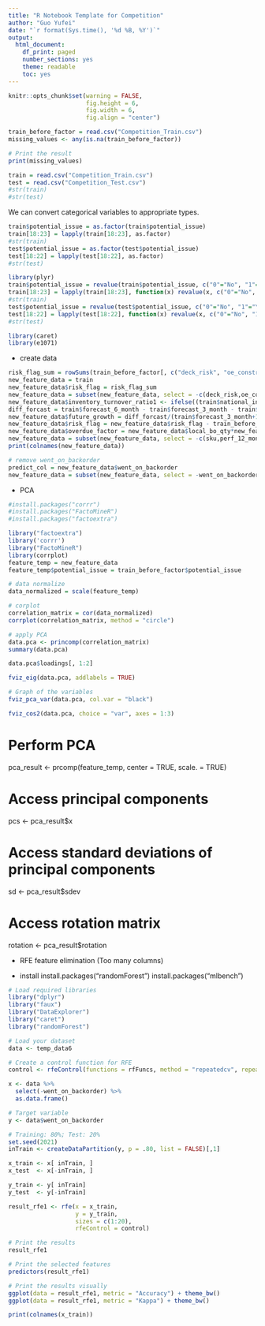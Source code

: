 ```yaml
---
title: "R Notebook Template for Competition"
author: "Guo Yufei"
date: "`r format(Sys.time(), '%d %B, %Y')`"
output:
  html_document:
    df_print: paged
    number_sections: yes
    theme: readable
    toc: yes
---
```


```r
knitr::opts_chunk$set(warning = FALSE, 
                      fig.height = 6,
                      fig.width = 6,
                      fig.align = "center")
```


```r
train_before_factor = read.csv("Competition_Train.csv")
missing_values <- any(is.na(train_before_factor))

# Print the result
print(missing_values)
```

```r
train = read.csv("Competition_Train.csv")
test = read.csv("Competition_Test.csv")
#str(train)
#str(test)
```


We can convert categorical variables to appropriate types.
```r
train$potential_issue = as.factor(train$potential_issue)
train[18:23] = lapply(train[18:23], as.factor)
#str(train)
test$potential_issue = as.factor(test$potential_issue)
test[18:22] = lapply(test[18:22], as.factor)
#str(test)

```


```r
library(plyr)
train$potential_issue = revalue(train$potential_issue, c("0"="No", "1"="Yes"))
train[18:23] = lapply(train[18:23], function(x) revalue(x, c("0"="No", "1"="Yes")))
#str(train)
test$potential_issue = revalue(test$potential_issue, c("0"="No", "1"="Yes"))
test[18:22] = lapply(test[18:22], function(x) revalue(x, c("0"="No", "1"="Yes")))
#str(test)
```


```r
library(caret)
library(e1071)
```

- create data

```r
risk_flag_sum = rowSums(train_before_factor[, c("deck_risk", "oe_constraint", "ppap_risk", "stop_auto_buy")])
new_feature_data = train
new_feature_data$risk_flag = risk_flag_sum
new_feature_data = subset(new_feature_data, select = -c(deck_risk,oe_constraint,ppap_risk,stop_auto_buy,rev_stop))
new_feature_data$inventory_turnover_ratio1 <- ifelse((train$national_inv + train$in_transit_qty) == 0, 0, train$sales_1_month / ((train$national_inv + train$in_transit_qty) / 2))
diff_forcast = train$forecast_6_month - train$forecast_3_month - train$forecast_3_month
new_feature_data$future_growth = diff_forcast/(train$forecast_3_month+1)
new_feature_data$risk_flag = new_feature_data$risk_flag - train_before_factor$deck_risk
new_feature_data$overdue_factor = new_feature_data$local_bo_qty*new_feature_data$pieces_past_due
new_feature_data = subset(new_feature_data, select = -c(sku,perf_12_month_avg,perf_6_month_avg,lead_time,sales_1_month,min_bank,forecast_6_month,forecast_9_month))
print(colnames(new_feature_data))
```

```r
# remove went_on_backorder
predict_col = new_feature_data$went_on_backorder
new_feature_data = subset(new_feature_data, select = -went_on_backorder)
```

- PCA

```r
#install.packages("corrr")
#install.packages("FactoMineR")
#install.packages("factoextra")
```


```r
library("factoextra")
library('corrr')
library("FactoMineR")
library(corrplot)
feature_temp = new_feature_data
feature_temp$potential_issue = train_before_factor$potential_issue

# data normalize
data_normalized = scale(feature_temp)

# corplot
correlation_matrix = cor(data_normalized)
corrplot(correlation_matrix, method = "circle")

# apply PCA
data.pca <- princomp(correlation_matrix)
summary(data.pca)

data.pca$loadings[, 1:2]

fviz_eig(data.pca, addlabels = TRUE)

# Graph of the variables
fviz_pca_var(data.pca, col.var = "black")

fviz_cos2(data.pca, choice = "var", axes = 1:3)
```
# Perform PCA
pca_result <- prcomp(feature_temp, center = TRUE, scale. = TRUE)

# Access principal components
pcs <- pca_result$x

# Access standard deviations of principal components
sd <- pca_result$sdev

# Access rotation matrix
rotation <- pca_result$rotation



- RFE feature elimination (Too many columns)

- install
install.packages("randomForest")
install.packages("mlbench")

```r
# Load required libraries
library("dplyr")
library("faux")
library("DataExplorer")
library("caret")
library("randomForest")
```


```r


# Load your dataset
data <- temp_data6

# Create a control function for RFE
control <- rfeControl(functions = rfFuncs, method = "repeatedcv", repeats = 5, number = 10)

x <- data %>% 
  select(-went_on_backorder) %>% 
  as.data.frame()

# Target variable
y <- data$went_on_backorder

# Training: 80%; Test: 20%
set.seed(2021)
inTrain <- createDataPartition(y, p = .80, list = FALSE)[,1]

x_train <- x[ inTrain, ]
x_test  <- x[-inTrain, ]

y_train <- y[ inTrain]
y_test  <- y[-inTrain]

result_rfe1 <- rfe(x = x_train, 
                   y = y_train, 
                   sizes = c(1:20),
                   rfeControl = control)

# Print the results
result_rfe1

# Print the selected features
predictors(result_rfe1)

# Print the results visually
ggplot(data = result_rfe1, metric = "Accuracy") + theme_bw()
ggplot(data = result_rfe1, metric = "Kappa") + theme_bw()

```

```r
print(colnames(x_train))
```


